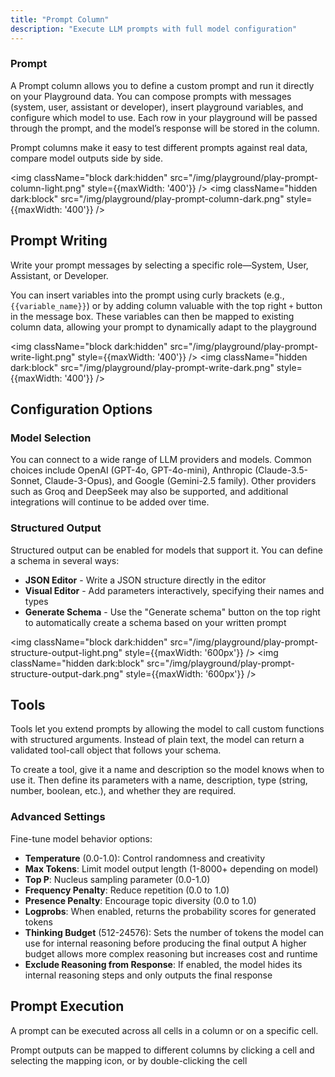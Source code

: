 ```yaml
---
title: "Prompt Column"
description: "Execute LLM prompts with full model configuration"
---
```


### Prompt
A Prompt column allows you to define a custom prompt and run it directly on your Playground data. 
You can compose prompts with messages (system, user, assistant or developer), insert playground variables, and configure which model to use. 
Each row in your playground will be passed through the prompt, and the model’s response will be stored in the column.

<Info>
Prompt columns make it easy to test different prompts against real data, compare model outputs side by side.
</Info>

<img
  className="block dark:hidden"
  src="/img/playground/play-prompt-column-light.png"
  style={{maxWidth: '400'}}
/>
<img 
  className="hidden dark:block" 
  src="/img/playground/play-prompt-column-dark.png"
  style={{maxWidth: '400'}}
/>

## Prompt Writing

Write your prompt messages by selecting a specific role—System, User, Assistant, or Developer. 

You can insert variables into the prompt using curly brackets (e.g., `{{variable_name}}`) or by adding column valuable with the top right `+` button in the message box. These variables can then be mapped to existing column data, allowing your prompt to dynamically adapt to the playground


<img
  className="block dark:hidden"
  src="/img/playground/play-prompt-write-light.png"
  style={{maxWidth: '400'}}
/>
<img 
  className="hidden dark:block" 
  src="/img/playground/play-prompt-write-dark.png"
  style={{maxWidth: '400'}}
/>

## Configuration Options

### Model Selection
You can connect to a wide range of LLM providers and models. Common choices include OpenAI (GPT-4o, GPT-4o-mini), Anthropic (Claude-3.5-Sonnet, Claude-3-Opus), and Google (Gemini-2.5 family). 
Other providers such as Groq and DeepSeek may also be supported, and additional integrations will continue to be added over time.

### Structured Output
Structured output can be enabled for models that support it. You can define a schema in several ways:

- **JSON Editor** - Write a JSON structure directly in the editor
- **Visual Editor** - Add parameters interactively, specifying their names and types
- **Generate Schema** - Use the "Generate schema" button on the top right to automatically create a schema based on your written prompt


<img
  className="block dark:hidden"
  src="/img/playground/play-prompt-structure-output-light.png"
  style={{maxWidth: '600px'}}
/>
<img 
  className="hidden dark:block" 
  src="/img/playground/play-prompt-structure-output-dark.png"
  style={{maxWidth: '600px'}}
/>

## Tools
Tools let you extend prompts by allowing the model to call custom functions with structured arguments. Instead of plain text, the model can return a validated tool-call object that follows your schema.

To create a tool, give it a name and description so the model knows when to use it. Then define its parameters with a name, description, type (string, number, boolean, etc.), and whether they are required.
### Advanced Settings
Fine-tune model behavior options:
- **Temperature** (0.0-1.0): Control randomness and creativity
- **Max Tokens**: Limit model output length (1-8000+ depending on model)
- **Top P**: Nucleus sampling parameter (0.0-1.0)
- **Frequency Penalty**: Reduce repetition (0.0 to 1.0)
- **Presence Penalty**: Encourage topic diversity (0.0 to 1.0)
- **Logprobs**: When enabled, returns the probability scores for generated tokens
- **Thinking Budget** (512-24576): Sets the number of tokens the model can use for internal reasoning before producing the final output
A higher budget allows more complex reasoning but increases cost and runtime
- **Exclude Reasoning from Response**: If enabled, the model hides its internal reasoning steps and only outputs the final response

## Prompt Execution

A prompt can be executed across all cells in a column or on a specific cell. 

Prompt outputs can be mapped to different columns by clicking a cell and selecting the mapping icon, or by double-clicking the cell